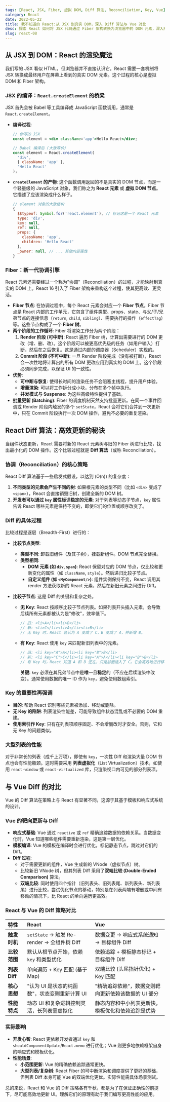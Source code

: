 ```yaml
---
tags: [React, JSX, Fiber, 虚拟 DOM, Diff 算法, Reconciliation, Key, Vue]
category: React
date: 2022-05-22
title: 我不知道的 React:从 JSX 到真实 DOM，深入 Diff 算法与 Vue 对比
desc: 探索 React 如何将 JSX 代码通过 Fiber 架构转换为浏览器中的 DOM 元素，深入解析其 Diff 算法（Reconciliation）的工作原理、Key 的重要性，并与 Vue 的 Diff 策略进行比较。
slug: react-08
---
```


## 从 JSX 到 DOM：React 的渲染魔法

我们写的 JSX 看似 HTML，但浏览器并不直接认识它。React 需要一套机制将 JSX 转换成最终用户在屏幕上看到的真实 DOM 元素。这个过程的核心是虚拟 DOM 和 Fiber 架构。

### JSX 的编译：`React.createElement` 的桥梁

JSX 首先会被 Babel 等工具编译成 JavaScript 函数调用，通常是 `React.createElement`。

-   **编译过程**:
    ```jsx
    // 你写的 JSX
    const element = <div className='app'>Hello React</div>;

    // Babel 编译后 (大致等价)
    const element = React.createElement(
      'div',
      { className: 'app' },
      'Hello React'
    );
    ```
-   **`createElement` 的产物**: 这个函数调用返回的不是真实的 DOM 节点，而是一个轻量级的 JavaScript 对象，我们称之为 **React 元素** 或 **虚拟 DOM 节点**。它描述了应该渲染成什么样子。
    ```js
    // element 对象的大致结构
    {
      $$typeof: Symbol.for('react.element'), // 标记这是一个 React 元素
      type: 'div',
      key: null,
      ref: null,
      props: {
        className: 'app',
        children: 'Hello React'
      },
      _owner: null, // ... 其他内部属性
    }
    ```

### Fiber：新一代协调引擎

React 元素还需要经过一个称为"协调"（Reconciliation）的过程，才能映射到真实的 DOM 上。React 16 引入了 Fiber 架构来重构这个过程，使其更高效、更灵活。

-   **Fiber 节点**: 在协调过程中，每个 React 元素会对应一个 **Fiber 节点**。Fiber 节点是 React 内部的工作单元，它包含了组件类型、props、state、与父/子/兄弟节点的连接信息（`return`, `child`, `sibling`）、需要执行的操作（`effectTag`）等。这些节点构成了一个 **Fiber 树**。
-   **两个阶段的工作循环**: Fiber 将渲染工作分为两个阶段：
    1.  **Render 阶段 (可中断)**: React 遍历 Fiber 树，计算出需要进行的 DOM 更改（增、删、改）。这个阶段可以被更高优先级的任务（如用户输入）打断，然后在之后恢复。这是通过内部的调度器（Scheduler）实现的。
    2.  **Commit 阶段 (不可中断)**: 一旦 Render 阶段完成（没有被打断），React 会一次性地将计算出的所有 DOM 更改应用到真实的 DOM 上。这个阶段必须同步完成，以保证 UI 的一致性。
-   **优势**:
    -   **可中断与恢复**: 使得长时间的渲染任务不会阻塞主线程，提升用户体验。
    -   **增量渲染**: 可以将工作拆分成小块，分布在多个帧中执行。
    -   **并发模式与 Suspense**: 为这些高级特性提供了基础。
-   **批量更新 (Batching)**: Fiber 的调度机制天然支持批量更新。在同一个事件回调或 Render 阶段内触发的多个 `setState`，React 会将它们合并到一次更新中，只在 Commit 阶段执行一次 DOM 操作，避免不必要的重复渲染。

## React Diff 算法：高效更新的秘诀

当组件状态更新，React 需要将新的 React 元素树与旧的 Fiber 树进行比较，找出最小化的 DOM 操作。这个比较过程就是 **Diff 算法**（或称 Reconciliation）。

### 协调（Reconciliation）的核心策略

React Diff 算法基于一些启发式假设，以达到 \(O(n)\) 的复杂度：

1.  **不同类型的元素会产生不同的树**: 如果根元素的类型不同（比如 `<div>` 变成了 `<span>`），React 会直接销毁旧树，创建全新的 DOM 树。
2.  **开发者可以通过 `key` 属性标识稳定的元素**: 对于列表等动态子节点，`key` 属性告诉 React 哪些元素是保持不变的，即使它们的位置或顺序改变了。

### Diff 的具体过程

比较过程是逐层（Breadth-First）进行的：

-   **比较节点类型**:
    -   **类型不同**: 卸载旧组件（及其子树），挂载新组件。DOM 节点完全替换。
    -   **类型相同**:
        -   **DOM 元素 (如 `div`, `span`)**: React 保留对应的 DOM 节点，仅比较和更新变化的属性（如 `className`, `style`）。然后递归比较子节点。
        -   **自定义组件 (如 `<MyComponent/>`)**: 组件实例保持不变，React 调用其 render 方法获取新的 React 元素，然后在新旧元素之间进行 Diff。

-   **比较子节点**: 这是 Diff 的关键和复杂之处。
    -   **无 Key**: React 按顺序比较子节点列表。如果列表开头插入元素，会导致后续所有元素都被认为是"修改"，效率低下。
        ```jsx
        // 旧: <li>A</li><li>B</li>
        // 新: <li>C</li><li>A</li><li>B</li>
        // 无 Key 时，React 会认为 A 变成了 C，B 变成了 A，并新增 B。
        ```
    -   **有 Key**: React 使用 `key` 来匹配新旧列表中的元素。
        ```jsx
        // 旧: <li key="A">A</li><li key="B">B</li>
        // 新: <li key="C">C</li><li key="A">A</li><li key="B">B</li>
        // 有 Key 时，React 知道 A 和 B 还在，只是前面插入了 C。它会高效地进行移动和插入操作。
        ```
        **关键**: `key` 必须在其兄弟节点中是**唯一**且**稳定**的（不应在后续渲染中改变）。通常使用数据的唯一 ID 作为 `key`，避免使用数组索引。

### Key 的重要性再强调

-   **目的**: 帮助 React 识别哪些元素被添加、移动或删除。
-   **无 Key 的陷阱**: 列表渲染性能差，可能导致组件状态混乱或不必要的 DOM 重建。
-   **使用索引作 Key**: 只有在列表项顺序固定、不会增删改时才安全。否则，它和无 Key 的问题类似。

### 大型列表的性能

对于非常长的列表（成千上万项），即使有 `key`，一次性 Diff 和渲染大量 DOM 节点也会有性能瓶颈。这时需要采用 **列表虚拟化**（List Virtualization）技术，如使用 `react-window` 或 `react-virtualized` 库，只渲染视口内可见的部分列表项。

## 与 Vue Diff 的对比

Vue 的 Diff 算法在策略上与 React 有显著不同，这源于其基于模板和响应式系统的设计。

### Vue 的靶向更新与 Diff

-   **响应式基础**: Vue 通过 `reactive` 或 `ref` 精确追踪数据的依赖关系。当数据变化时，Vue 知道哪些组件需要重新渲染，这是第一层优化。
-   **模板编译**: Vue 的模板在编译时会进行优化，标记静态节点，跳过对它们的 Diff。
-   **Diff 过程**:
    -   对于需要更新的组件，Vue 生成新的 VNode（虚拟节点）树。
    -   比较新旧 VNode 树，但其列表 Diff 采用了**双端比较 (Double-Ended Comparison)** 算法。
    -   **双端比较**: 同时使用四个指针（旧列表头、旧列表尾、新列表头、新列表尾）进行比较，尝试优化节点的移动，特别是在列表两端有增删或中间有移动的情况下，比 React 的单向遍历更高效。

### React 与 Vue 的 Diff 策略对比

| 特性       | React                                     | Vue                                                    |
| :--------- | :---------------------------------------- | :----------------------------------------------------- |
| **触发时机** | `setState` -> 触发 Re-render -> 全组件树 Diff | 数据变更 -> 响应式系统通知 -> 目标组件 Diff              |
| **比较范围** | 默认从根节点开始，依赖 `key` 和类型优化     | 依赖追踪 + 模板静态标记 + 目标组件 Diff                  |
| **列表 Diff** | 单向遍历 + Key 匹配 (基于 Map)            | 双端比较 (头尾指针优化) + Key 匹配                     |
| **核心思想** | "认为 UI 是状态的纯函数"，状态变则重新计算 UI | "精确追踪依赖"，数据变则靶向更新依赖该数据的 UI 部分     |
| **性能特点** | 动态 UI 和复杂逻辑控制灵活，长列表需虚拟化 | 静态内容和中小列表更新快，模板优化和依赖追踪是优势         |

### 实际影响

-   **开发心智**: React 更依赖开发者通过 `key` 和 `shouldComponentUpdate`/`React.memo` 进行优化；Vue 则更多地依赖框架自身的响应式和模板优化。
-   **性能场景**:
    -   **小范围更新**: Vue 的精确依赖追踪通常更快。
    -   **大型列表/复杂树**: React Fiber 的可中断渲染和调度提供了更好的基础，但列表 Diff 本身可能 Vue 的双端优化更优。实际性能需具体场景测试。

总的来说，React 和 Vue 的 Diff 策略各有千秋，都是为了在保证正确性的前提下，尽可能高效地更新 UI。理解它们的原理有助于我们编写更高性能的应用。
